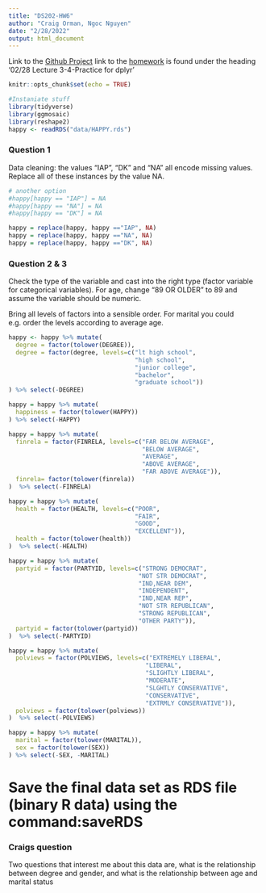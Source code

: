 ```yaml
---
title: "DS202-HW6"
author: "Craig Orman, Ngoc Nguyen"
date: "2/28/2022"
output: html_document
---
```

Link to the [Github Project](https://github.com/ArgentCode/DS202-HW6 "Github Project")
link to the [homework](https://yumouqiu.github.io/DS202-Spring2022/Practice/practice03.html) is found under the heading '02/28 Lecture 3-4-Practice for dplyr' 


```r
knitr::opts_chunk$set(echo = TRUE)
```

```r
#Instaniate stuff
library(tidyverse)
library(ggmosaic)
library(reshape2)
happy <- readRDS("data/HAPPY.rds")
```
### Question 1

Data cleaning: the values “IAP”, “DK” and “NA” all encode missing values. Replace all of these instances by the value NA.

```r

# another option
#happy[happy == "IAP"] = NA
#happy[happy == "NA"] = NA
#happy[happy == "DK"] = NA

happy = replace(happy, happy =="IAP", NA)
happy = replace(happy, happy =="NA", NA)
happy = replace(happy, happy =="DK", NA)
```

### Question 2 & 3

Check the type of the variable and cast into the right type (factor variable for categorical variables). For age, change “89 OR OLDER” to 89 and assume the variable should be numeric.

Bring all levels of factors into a sensible order. For marital you could e.g. order the levels according to average age.
```r

happy <- happy %>% mutate(
  degree = factor(tolower(DEGREE)),
  degree = factor(degree, levels=c("lt high school",
                                   "high school",
                                   "junior college",
                                   "bachelor",
                                   "graduate school"))
) %>% select(-DEGREE)

happy = happy %>% mutate(
  happiness = factor(tolower(HAPPY))
) %>% select(-HAPPY)

happy = happy %>% mutate(
  finrela = factor(FINRELA, levels=c("FAR BELOW AVERAGE",
                                     "BELOW AVERAGE",
                                     "AVERAGE",
                                     "ABOVE AVERAGE",
                                     "FAR ABOVE AVERAGE")),
  finrela= factor(tolower(finrela))
)  %>% select(-FINRELA)

happy = happy %>% mutate(
  health = factor(HEALTH, levels=c("POOR",
                                   "FAIR",
                                   "GOOD",
                                   "EXCELLENT")),
  health = factor(tolower(health))
)  %>% select(-HEALTH)

happy = happy %>% mutate(
  partyid = factor(PARTYID, levels=c("STRONG DEMOCRAT",
                                    "NOT STR DEMOCRAT",
                                    "IND,NEAR DEM",
                                    "INDEPENDENT",
                                    "IND,NEAR REP",
                                    "NOT STR REPUBLICAN",
                                    "STRONG REPUBLICAN",
                                    "OTHER PARTY")),
  partyid = factor(tolower(partyid))
)  %>% select(-PARTYID)

happy = happy %>% mutate(
  polviews = factor(POLVIEWS, levels=c("EXTREMELY LIBERAL",
                                      "LIBERAL",
                                      "SLIGHTLY LIBERAL",
                                      "MODERATE",
                                      "SLGHTLY CONSERVATIVE",
                                      "CONSERVATIVE",
                                      "EXTRMLY CONSERVATIVE")),
  polviews = factor(tolower(polviews))
)  %>% select(-POLVIEWS)

happy = happy %>% mutate(
  marital = factor(tolower(MARITAL)),
  sex = factor(tolower(SEX))
) %>% select(-SEX, -MARITAL)


```

# Save the final data set as RDS file (binary R data) using the command:saveRDS

### Craigs question

Two questions that interest me about this data are, what is the relationship between degree and gender, and what is the relationship between age and marital status

```r

```